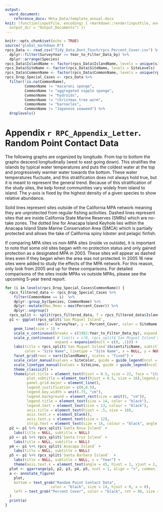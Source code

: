 ```yaml
---
output: 
  word_document:
    reference_docx: Meta_Data/template_annual.docx
knit: (function(inputFile, encoding) { rmarkdown::render(inputFile, encoding = encoding,
  output_dir = "Output_Documents") })
---
```

```r
knitr::opts_chunk$set(echo = TRUE)
source("global_markdown.R")
rpcs_Data <- read_csv("Tidy_Data_Dont_Touch/rpcs_Percent_Cover.csv") %>% 
  dplyr::filter(SurveyYear <= Year_to_Filter_Data_by) %>% 
  dplyr::arrange(Species)
rpcs_Data$IslandName <- factor(rpcs_Data$IslandName, levels = unique(siteInfo1$IslandName))
rpcs_Data$SiteName <- factor(rpcs_Data$SiteName, levels = SiteLevels)
rpcs_Data$CommonName <- factor(rpcs_Data$CommonName, levels = unique(rpcs_Data$CommonName))
rpcs_Drop_Special_Cases <- rpcs_Data %>% 
  filter(!is.na(CommonName),
         CommonName != "macaroni sponge",
         CommonName != "aggregated nipple sponge",
         CommonName != "hydroids",
         CommonName != "christmas tree worm",
         CommonName != "barnacles",
         CommonName != "Japanese seaweed") %>%
  droplevels()
```
# Appendix `r RPC_Appendix_Letter`. Random Point Contact Data

The following graphs are organized by longitude. From top to bottom the graphs descend longitudinally (west to east going down). This stratifies the islands by typical water temperatures and puts the coldest water at the top and progressively warmer water towards the bottom. These water temperatures fluctuate, and this stratification does not always hold true, but it is meant to represent the general trend. Because of this stratification of the study sites, the kelp forest communities vary widely from island to island. The y-axis is fixed by the highest density of a given species to show relative abundance. 

Solid lines represent sites outside of the California MPA network meaning they are unprotected from regular fishing activities. Dashed lines represent sites that are inside California State Marine Reserves (SMRs) which are no-take zones. The dotted line for Anacapa Island Keyhole lies within the Anacapa Island State Marine Conservation Area (SMCA) which is partially protected and allows the take of California spiny lobster and pelagic finfish. 

If comparing MPA sites vs non-MPA sites (inside vs outside), it is important to note that some old sites began with no protection status and only gained protection as a designated MPA in 2003. These sites will appear as dashed lines even if they began when the area was not protected. In 2005 16 new sites were added to study the effects of the MPA network. For this reason, only look from 2005 and up for these comparisons. For detailed comparisons of the sites inside MPAs vs outside MPAs, please see the upcoming 5-year trend report. 


```r
for (i in levels(rpcs_Drop_Special_Cases$CommonName)) {
  rpcs_filtered_data <- rpcs_Drop_Special_Cases %>%
    filter(CommonName == i)  %>% 
    dplyr::group_by(Species, CommonName) %>% 
    dplyr::mutate(Max_Mean = max(Percent_Cover)) %>% 
    dplyr::ungroup() 
  rpcs_split <- split(rpcs_filtered_data, f = rpcs_filtered_data$IslandName) 
  p1 <- ggplot(rpcs_split$`San Miguel Island`,
               aes(x = SurveyYear, y = Percent_Cover, color = SiteName, linetype = SiteName)) + 
    geom_line(size = 1) +
    scale_x_continuous(breaks = c(1982:Year_to_Filter_Data_by), expand = c(0,0)) +
    scale_y_continuous( # limits = c(0, rpcs_split$`San Miguel Island`$Max_Mean),     # Un-comment to make scales fixed across both graphs
                       expand = expansion(mult = c(0, .1))) +
    labs(title = rpcs_split$`San Miguel Island`$ScientificName, subtitle = rpcs_split$`San Miguel Island`$CommonName,
         color = "Site Name", linetype = "Site Name", x = NULL, y = NULL) +
    facet_grid(rows = vars(IslandName), scales = "fixed") +
    scale_color_manual(values = SiteColor, guide = guide_legend(ncol = 1)) +
    scale_linetype_manual(values = SiteLine, guide = guide_legend(ncol = 1)) +
    theme_classic2() +
    theme(plot.title = element_text(hjust = 0.5, size = 22, face = "italic"),
          plot.subtitle = element_text(hjust = 0.5, size = 16),legend.position = "right",
          panel.grid.major = element_line(),
          legend.justification = c(0,0.5),
          legend.key.width = unit(.75, "cm"),
          legend.background = element_rect(size = unit(5, "cm")),
          legend.title = element_text(size = 14, color = "black"),
          legend.text = element_text(size = 13, colour = "black"),
          axis.title = element_text(hjust = .5, size = 18),
          axis.text.x = element_blank(),
          axis.text.y = element_text(size = 12),
          strip.text = element_text(size = 14, colour = "black", angle = 90))
  p2 <- p1 %+% rpcs_split$`Santa Rosa Island` +
    labs(title = NULL, subtitle = NULL)
  p3 <- p1 %+% rpcs_split$`Santa Cruz Island` +
    labs(title = NULL, subtitle = NULL)
  p4 <- p1 %+% rpcs_split$`Anacapa Island` +
    labs(title = NULL, subtitle = NULL)
  p5 <- p1 %+% rpcs_split$`Santa Barbara Island`  +
    labs(title = NULL, subtitle = NULL, x = "Year") +
    theme(axis.text.x = element_text(angle = 45, hjust = 1, vjust = 1, size = 12))
  plot <- ggarrange(p1, p2, p3, p4, p5, ncol = 1, align = "v", common.legend = FALSE)
  a <- annotate_figure(
    plot,
    bottom = text_grob("Random Point Contact Data",  
                     color = "black", size = 14, hjust = 0, x = 0),
    left = text_grob("Percent Cover", color = "black", rot = 90, size = 18)
  )
  print(a)
}
```